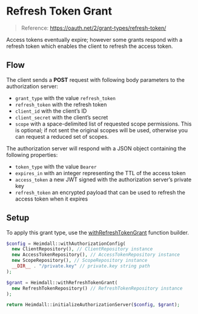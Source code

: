 # Refresh Token Grant

> Reference: https://oauth.net/2/grant-types/refresh-token/

Access tokens eventually expire; however some grants respond with a refresh token which enables the client to refresh
the access token.

## Flow

The client sends a **POST** request with following body parameters to the authorization server:

- `grant_type` with the value `refresh_token`
- `refresh_token` with the refresh token
- `client_id` with the client’s ID
- `client_secret` with the client’s secret
- `scope` with a space-delimited list of requested scope permissions. This is optional; if not sent the original
  scopes will be used, otherwise you can request a reduced set of scopes.

The authorization server will respond with a JSON object containing the following properties:

- `token_type` with the value `Bearer`
- `expires_in` with an integer representing the TTL of the access token
- `access_token` a new JWT signed with the authorization server’s private key
- `refresh_token` an encrypted payload that can be used to refresh the access token when it expires

## Setup

To apply this grant type, use the [withRefreshTokenGrant](grant-type-builder#withrefreshtokengrant)
function builder.

```php copy
$config = Heimdall::withAuthorizationConfig(
  new ClientRepository(), // ClientRepository instance
  new AccessTokenRepository(), // AccessTokenRepository instance
  new ScopeRepository(), // ScopeRepository instance
  __DIR__ . "/private.key" // private.key string path
);

$grant = Heimdall::withRefreshTokenGrant(
  new RefreshTokenRepository() // RefreshTokenRepository instance
);

return Heimdall::initializeAuthorizationServer($config, $grant);
```
